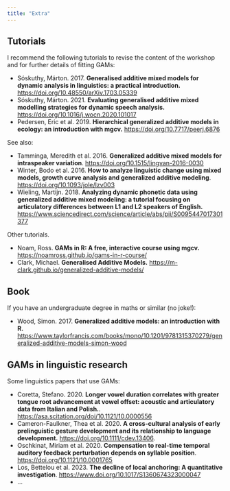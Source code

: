 ```yaml
---
title: "Extra"
---
```


## Tutorials

I recommend the following tutorials to revise the content of the workshop and for further details of fitting GAMs:

- Sóskuthy, Márton. 2017. **Generalised additive mixed models for dynamic analysis in linguistics: a practical introduction.** <https://doi.org/10.48550/arXiv.1703.05339>
- Sóskuthy, Márton. 2021. **Evaluating generalised additive mixed modelling strategies for dynamic speech analysis.** <https://doi.org/10.1016/j.wocn.2020.101017>
- Pedersen, Eric et al. 2019. **Hierarchical generalized additive models in ecology: an introduction with mgcv.** <https://doi.org/10.7717/peerj.6876>

See also:

- Tamminga, Meredith et al. 2016. **Generalized additive mixed models for intraspeaker variation**. <https://doi.org/10.1515/lingvan-2016-0030>
- Winter, Bodo et al. 2016. **How to analyze linguistic change using mixed models, growth curve analysis and generalized additive modeling**. <https://doi.org/10.1093/jole/lzv003>
- Wieling, Martijn. 2018. **Analyzing dynamic phonetic data using generalized additive mixed modeling: a tutorial focusing on articulatory differences between L1 and L2 speakers of English.** <https://www.sciencedirect.com/science/article/abs/pii/S0095447017301377>

Other tutorials.

- Noam, Ross. **GAMs in R: A free, interactive course using mgcv.** <https://noamross.github.io/gams-in-r-course/>
- Clark, Michael. **Generalised Additive Models.** <https://m-clark.github.io/generalized-additive-models/>

## Book

If you have an undergraduate degree in maths or similar (no joke!):

- Wood, Simon. 2017. **Generalized additive models: an introduction with R.** <https://www.taylorfrancis.com/books/mono/10.1201/9781315370279/generalized-additive-models-simon-wood>

## GAMs in linguistic research

Some linguistics papers that use GAMs:

- Coretta, Stefano. 2020. **Longer vowel duration correlates with greater tongue root advancement at vowel offset: acoustic and articulatory data from Italian and Polish.**. <https://asa.scitation.org/doi/10.1121/10.0000556>
- Cameron-Faulkner, Thea et al. 2020. **A cross-cultural analysis of early prelinguistic gesture development and its relationship to language development.** <https://doi.org/10.1111/cdev.13406>.
- Oschkinat, Miriam et al. 2020. **Compensation to real-time temporal auditory feedback perturbation depends on syllable position**. <https://doi.org/10.1121/10.0001765>
- Los, Bettelou et al. 2023. **The decline of local anchoring: A quantitative investigation**. <https://www.doi.org/10.1017/S1360674323000047>
- ...
